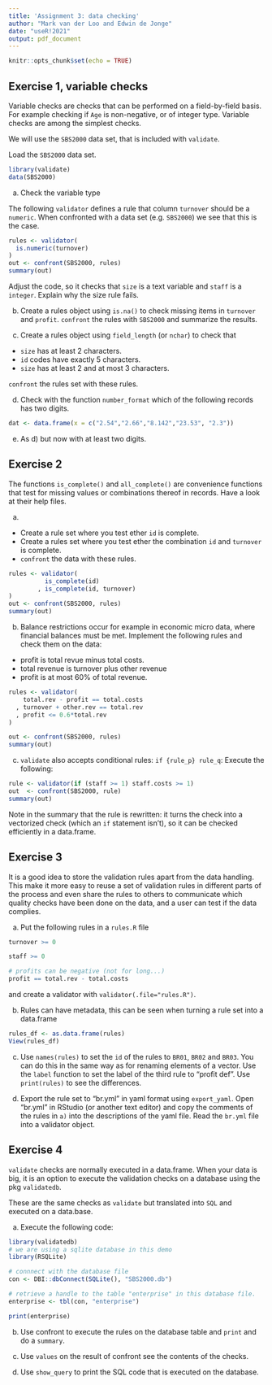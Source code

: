 ```yaml
---
title: 'Assignment 3: data checking'
author: "Mark van der Loo and Edwin de Jonge"
date: "useR!2021"
output: pdf_document
---
```


```r
knitr::opts_chunk$set(echo = TRUE)
```

## Exercise 1, variable checks

Variable checks are checks that can be performed on a field-by-field basis. For
example checking if `Age` is non-negative, or of integer type. Variable checks
are among the simplest checks.

We will use the `SBS2000` data set, that is included with `validate`.

Load the `SBS2000` data set.

```r
library(validate)
data(SBS2000)
```

a) Check the variable type 

The following `validator` defines a rule that column `turnover` should be a
`numeric`. When confronted with a data set (e.g. `SBS2000`) we see that this is the case.

```r
rules <- validator(
  is.numeric(turnover)
)
out <- confront(SBS2000, rules)
summary(out)
```

Adjust the code, so it checks that `size` is a text variable and `staff` is a `integer`. Explain why the size rule fails.

b) Create a rules object using `is.na()` to check missing items in `turnover` and `profit`. `confront` the rules with `SBS2000` and summarize the results.

c) Create a rules object using `field_length` (or `nchar`) to check that

-  `size` has at least 2 characters.
-  `id` codes have exactly 5 characters.
-  `size` has at least 2 and at most 3 characters. 

`confront` the rules set with these rules.

d) Check with the function `number_format` which of the following records has two digits.

```r
dat <- data.frame(x = c("2.54","2.66","8.142","23.53", "2.3"))
```

e) As d) but now with at least two digits.

## Exercise 2

The functions `is_complete()` and `all_complete()` are convenience functions
that test for missing values or combinations thereof in records. Have a look
at their help files.

a) 

- Create a rule set where you test ether `id` is complete.
- Create a rules set where you test ether the combination `id` and `turnover` 
is complete.
- `confront` the data with these rules.

```r
rules <- validator(
          is_complete(id)
        , is_complete(id, turnover)
)
out <- confront(SBS2000, rules)
summary(out)
```

b) Balance restrictions occur for example in economic micro data, where financial
balances must be met. Implement the following rules and check them on the data:

- profit is total revue minus total costs.
- total revenue is turnover plus other revenue
- profit is at most 60% of total revenue.

```r
rules <- validator(
    total.rev - profit == total.costs
  , turnover + other.rev == total.rev
  , profit <= 0.6*total.rev
)

out <- confront(SBS2000, rules)
summary(out)
```

c) `validate` also accepts conditional rules: `if {rule_p} rule_q`:
Execute the following:

```r
rule <- validator(if (staff >= 1) staff.costs >= 1)
out  <- confront(SBS2000, rule)
summary(out)
```

Note in the summary that the rule is rewritten: it turns the check into a 
vectorized check (which an `if` statement isn't), so it can be checked efficiently 
in a data.frame.

## Exercise 3

It is a good idea to store the validation rules apart from the data handling.
This make it more easy to reuse a set of validation rules in different parts 
of the process and even share the rules to others to communicate which 
quality checks have been done on the data, and a user can test if the data complies.

a) Put the following rules in a `rules.R` file

```r
turnover >= 0

staff >= 0

# profits can be negative (not for long...)
profit == total.rev - total.costs
```

and create a validator with `validator(.file="rules.R")`.

b) Rules can have metadata, this can be seen when turning a rule set into a data.frame

```r
rules_df <- as.data.frame(rules)
View(rules_df)
```

c) Use `names(rules)` to set the `id` of the rules to `BR01`, `BR02` and `BR03`.
You can do this in the same way as for renaming elements of a vector. Use the
`label` function to set the label of the third rule to "profit def". Use
`print(rules)` to see the differences.

d) Export the rule set to "br.yml" in yaml format using `export_yaml`.
Open "br.yml" in RStudio (or another text editor) and copy the comments of the rules
in `a)` into the descriptions of the yaml file.
Read the `br.yml` file into a validator object.

## Exercise 4

`validate` checks are normally executed in a data.frame. When your data is big, 
it is an option to execute the validation checks on a database using
the pkg `validatedb`.

These are the same checks as `validate` but translated into `SQL` and executed
on a data.base.

a) Execute the following code:

```r
library(validatedb)
# we are using a sqlite database in this demo
library(RSQLite)

# connnect with the database file
con <- DBI::dbConnect(SQLite(), "SBS2000.db")

# retrieve a handle to the table "enterprise" in this database file.
enterprise <- tbl(con, "enterprise")

print(enterprise)
```

b) Use confront to execute the rules on the database table and `print` and do a `summary`.

c) Use `values` on the result of confront see the contents of the checks.

d) Use `show_query` to print the SQL code that is executed on the database.


